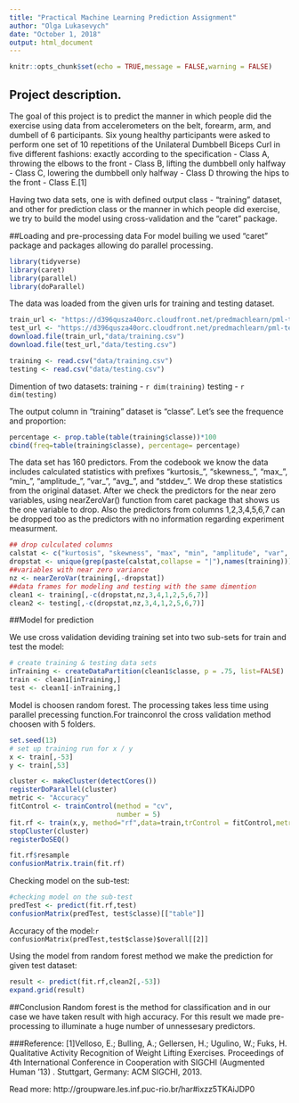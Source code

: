 ```yaml
---
title: "Practical Machine Learning Prediction Assignment"
author: "Olga Lukasevych"
date: "October 1, 2018"
output: html_document
---
```


```r
knitr::opts_chunk$set(echo = TRUE,message = FALSE,warning = FALSE)
```

## Project description.
The goal of this project is to predict the manner in which people did the exercise
using data from accelerometers on the belt, forearm, arm, and dumbell of 6 participants.
Six young healthy participants were asked to perform one set of 10 repetitions of the Unilateral Dumbbell Biceps Curl in five different fashions: 
exactly according to the specification - Class A, 
throwing the elbows to the front - Class B, 
lifting the dumbbell only halfway - Class C, 
lowering the dumbbell only halfway - Class D
throwing the hips to the front - Class E.[1]

Having two data sets, one is with defined output class - "training" dataset, and other for 
prediction class or the manner in which people did exercise, we try to build the model
using cross-validation and the "caret" package.

##Loading and pre-processing data
For model builing we used "caret" package and packages allowing do parallel processing.
```r
library(tidyverse)
library(caret)
library(parallel)
library(doParallel)
```

The data was loaded from the given urls for training and testing dataset.
```r
train_url <- "https://d396qusza40orc.cloudfront.net/predmachlearn/pml-training.csv"
test_url <- "https://d396qusza40orc.cloudfront.net/predmachlearn/pml-testing.csv"
download.file(train_url,"data/training.csv")
download.file(test_url,"data/testing.csv")
```

```r
training <- read.csv("data/training.csv")
testing <- read.csv("data/testing.csv")
```
Dimention of two datasets:
training - `r dim(training)`
testing - `r dim(testing)`

The output column in "training" dataset is "classe". Let's see the frequence and 
proportion:

```r
percentage <- prop.table(table(training$classe))*100
cbind(freq=table(training$classe), percentage= percentage)
```

The data set has 160 predictors.
From the codebook we know the data includes calculated statistics with prefixes 
"kurtosis_", "skewness_", "max_", "min_", "amplitude_", "var_", "avg_", and "stddev_".
We drop these statistics from the original dataset. After we check the predictors for the near zero variables,
using nearZeroVar() function from caret package that shows us the one variable to drop. Also the
predictors from columns 1,2,3,4,5,6,7 can be dropped too as the predictors with no information regarding experiment measurment.

```r
## drop culculated columns
calstat <- c("kurtosis", "skewness", "max", "min", "amplitude", "var", "avg", "stddev")
dropstat <- unique(grep(paste(calstat,collapse = "|"),names(training)))
##variables with near zero variance
nz <- nearZeroVar(training[,-dropstat])
##data frames for modeling and testing with the same dimention
clean1 <- training[,-c(dropstat,nz,3,4,1,2,5,6,7)]
clean2 <- testing[,-c(dropstat,nz,3,4,1,2,5,6,7)]
```

##Model for prediction

We use cross validation deviding training set into two sub-sets for train and test the model:
```r
# create training & testing data sets
inTraining <- createDataPartition(clean1$classe, p = .75, list=FALSE)
train <- clean1[inTraining,]
test <- clean1[-inTraining,]
```


Model is choosen random forest. The processing takes less time using parallel precessing function.For trainconrol the cross validation method choosen with 5 folders.
```r
set.seed(13)
# set up training run for x / y 
x <- train[,-53]
y <- train[,53]

cluster <- makeCluster(detectCores()) 
registerDoParallel(cluster)
metric <- "Accuracy"
fitControl <- trainControl(method = "cv",
                           number = 5)
fit.rf <- train(x,y, method="rf",data=train,trControl = fitControl,metric=metric)
stopCluster(cluster)
registerDoSEQ() 

fit.rf$resample
confusionMatrix.train(fit.rf)
```

Checking model on the sub-test:
```r
#checking model on the sub-test
predTest <- predict(fit.rf,test)
confusionMatrix(predTest, test$classe)[["table"]]
```
Accuracy of the model:`r confusionMatrix(predTest,test$classe)$overall[[2]]`


Using the model from random forest method we make the prediction for given test dataset:
```r
result <- predict(fit.rf,clean2[,-53])
expand.grid(result)
```
##Conclusion
Random forest is the method for classification and in our case we have taken result
with high accuracy. For this result we made pre-processing to illuminate a huge number of 
unnessesary predictors. 



###Reference:
[1]Velloso, E.; Bulling, A.; Gellersen, H.; Ugulino, W.; Fuks, H. Qualitative Activity Recognition of Weight Lifting Exercises. Proceedings of 4th International Conference in Cooperation with SIGCHI (Augmented Human '13) . Stuttgart, Germany: ACM SIGCHI, 2013.

Read more: http://groupware.les.inf.puc-rio.br/har#ixzz5TKAiJDP0
